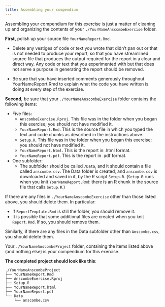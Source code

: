 ---
title: Assembling your compendium
---
Assembling your compendium for this exercise is just a matter of cleaning up and organizing the contents of your `./YourNameAnscombeExercise` folder.

**First,** polish up your source file `YourNameReport.Rmd`.  

- Delete any vestiges of code or text you wrote that didn't pan out or that is not needed to produce your report, so that you have streamlined source file that produces the output required for the report in a clear and direct way.  Any code or text that you experimented with but that does not serve a purpose in generating the report should be removed.

- Be sure that you have inserted comments generously throughout YourNameReport.Rmd to explain what the code you have written is doing at every step of the exercise.

**Second,** be sure that your `./YourNameAnscombeExercise` folder contains the following items:

- Five files:
  - `AnscombeExercise.Rproj`.  This file was in the folder when you began this exercise; you should not have modified it.
  -	`YourNameReport.Rmd`.  This is the source file in which you typed the text and code chunks as described in the instructions above.
  -	`Setup.R`.  This file was in the folder when you began this exercise; you should not have modified it.
  -	`YourNameReport.html`.  This is the report in .html format.
  -	`YourNameReport.pdf`.  This is the report in .pdf format.
-	One subfolder:
    -	The subfolder should be called `/Data`, and it should contain a file called `anscombe.csv`.  The Data folder is created, and `anscombe.csv` is downloaded and saved in it, by the R script `Setup.R`.  (`Setup.R` runs when you knit `YourNameReport.Rmd`: there is an R chunk in the source file that calls `Setup.R`.)

If there are any files in `./YourNameAnscombeExercise` other than those listed above, you should delete them.  In particular:
  
  - If `ReportTemplate.Rmd` is still the folder, you should remove it.
  -	It is possible that some additional files are created when you knit `Report.Rmd`.  If so, you should remove them.

Similarly, if there are any files in the Data subfolder other than `Anscombe.csv`, you should delete them.

Your `./YourNameAnscombeProject` folder, containing the items listed above (and nothing else) is your compendium for this exercise.

**The completed project should look like this:**

```
./YourNameAnscombeProject
├── YourNameReport.Rmd
├── AnscombeExercise.Rproj
├── Setup.R
├── YourNameReport.html
├── YourNameReport.pdf
└── Data
    └── anscombe.csv
```